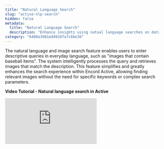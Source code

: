 ```yaml
---
title: "Natural Language Search"
slug: "active-nlp-search"
hidden: false
metadata: 
  title: "Natural Language Search"
  description: "Enhance insights using natual language searches on data/labels/predictions in Encord Active: Identify patterns, remove duplicates, improve model behavior."
category: "6480a3981ed49107a7c6be36"
---
```


The natural language and image search feature enables users to enter descriptive queries in everyday language, such as "images that contain baseball items". The system intelligently processes the query and retrieves images that match the description. This feature simplifies and greatly enhances the search experience within Encord Active, allowing finding relevant images without the need for specific keywords or complex search parameters.

**Video Tutorial - Natural language search in Active**


<div
  style={{
    height: '0',
    paddingBottom: '56.25%',
    position: 'relative'
  }}
>
  <iframe
    allowFullScreen
    frameBorder="0"
    mozallowfullscreen=""
    src="https://storage.googleapis.com/docs-media.encord.com/static/img/active/videos/active-nlp-search.mp4"
    style={{
      height: '100%',
      left: '0',
      position: 'absolute',
      top: '0',
      width: '100%'
    }}
    webkitallowfullscreen=""
  />
</div>


**To use natural language or image search on data, labels, or predictions:**

1. Log in to the Encord platform.
   The landing page for the Encord platform appears.
   
2. Click **Active** in the main menu.
   The landing page for Active appears.

3. Click the Project.
   The landing page for the Project appears with the _Explorer_ tab selected.

   ![Natural Language Search](https://storage.googleapis.com/docs-media.encord.com/static/img/active/active-nlp.gif)

4. Select **Data**, **Labels**, or **Predictions**.

5. Type a search query or upload an image.
   The text or image query returns results in the Explorer workspace.

6. Click **Filter**.

7. Adjust the **Distance** to fit your requirements.

<Note>The natural language search feature is available with Encord Active's embeddings or with your own custom embeddings.</Note>

<Tip>
- Filter and sort to further help get the results you want.
- After filtering, sorting, and searching, create a [Collection](/platform-documentation/Active/active-basics/active-collections).
</Tip>